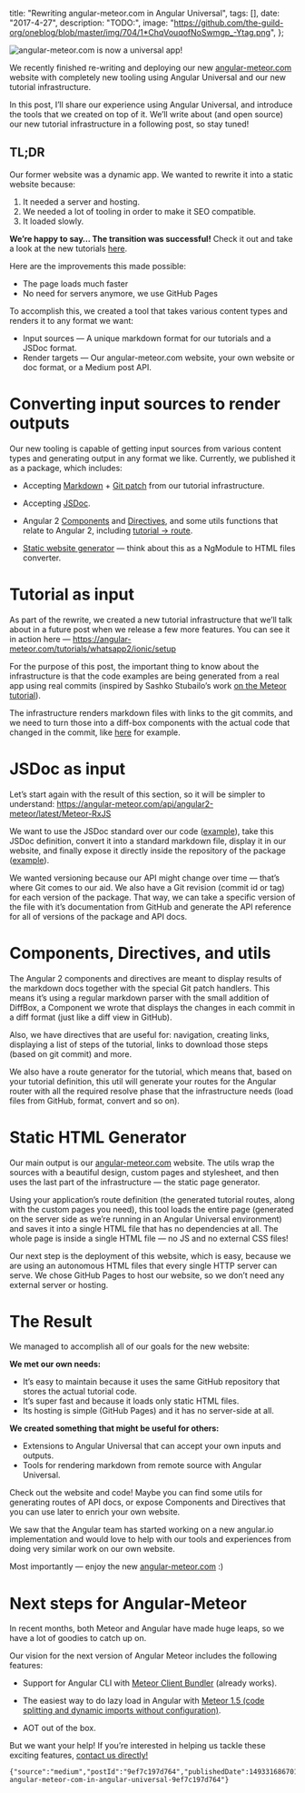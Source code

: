

  title: "Rewriting angular-meteor.com in Angular Universal",
  tags: [],
  date: "2017-4-27",
  description: "TODO:",
  image: "https://github.com/the-guild-org/oneblog/blob/master/img/704/1*ChqVouqofNoSwmgp_-Ytag.png",
};
      
  

![](https://github.com/the-guild-org/oneblog/blob/master/img/704/1*ChqVouqofNoSwmgp_-Ytag.png?raw=true "angular-meteor.com is now a universal app!")

We recently finished re-writing and deploying our new [angular-meteor.com](https://angular-meteor.com/) website with completely new tooling using Angular Universal and our new tutorial infrastructure.


In this post, I’ll share our experience using Angular Universal, and introduce the tools that we created on top of it. We’ll write about (and open source) our new tutorial infrastructure in a following post, so stay tuned!

## TL;DR

Our former website was a dynamic app. We wanted to rewrite it into a static website because:

1.  It needed a server and hosting.
1.  We needed a lot of tooling in order to make it SEO compatible.
1.  It loaded slowly.

**We’re happy to say… The transition was successful!** Check it out and take a look at the new tutorials [here](https://angular-meteor.com/).


Here are the improvements this made possible:

-   The page loads much faster
-   No need for servers anymore, we use GitHub Pages

To accomplish this, we created a tool that takes various content types and renders it to any format we want:

-   Input sources — A unique markdown format for our tutorials and a JSDoc format.
-   Render targets — Our angular-meteor.com website, your own website or doc format, or a Medium post API.

# Converting input sources to render outputs

Our new tooling is capable of getting input sources from various content types and generating output in any format we like. Currently, we published it as a package, which includes:

-   Accepting [Markdown](https://github.com/Urigo/tutorial-infrastructure/blob/master/src/steps-templates-loader.ts#L28-L42) + [Git patch](https://github.com/Urigo/tutorial-infrastructure/blob/master/src/tutorials-registry-cache.ts#L54-L85) from our tutorial infrastructure.

-   Accepting [JSDoc](https://github.com/Urigo/tutorial-infrastructure/blob/master/src/api-load-resolve.ts#L20-L78).

-   Angular 2 [Components](https://github.com/Urigo/tutorial-infrastructure/blob/master/src/diffbox.component.ts) and [Directives](https://github.com/Urigo/tutorial-infrastructure/blob/master/src/tutorial-navigation.component.ts), and some utils functions that relate to Angular 2, including [tutorial -> route](https://github.com/Urigo/tutorial-infrastructure/blob/master/src/tutorial-routes.ts).

-   [Static website generator](https://github.com/Urigo/tutorial-infrastructure/blob/master/src/generate-static.ts) — think about this as a NgModule to HTML files converter.


# Tutorial as input

As part of the rewrite, we created a new tutorial infrastructure that we’ll talk about in a future post when we release a few more features. You can see it in action here — <https://angular-meteor.com/tutorials/whatsapp2/ionic/setup>


For the purpose of this post, the important thing to know about the infrastructure is that the code examples are being generated from a real app using real commits (inspired by Sashko Stubailo’s work [on the Meteor tutorial](https://blog.meteor.com/building-maintainable-step-by-step-tutorials-with-git-cdb6d77ea966#.lg32xh4c9)).


The infrastructure renders markdown files with links to the git commits, and we need to turn those into a diff-box components with the actual code that changed in the commit, like [here](https://angular-meteor.com/tutorials/whatsapp2/ionic/meteor-server-side#collections) for example.


# JSDoc as input

Let’s start again with the result of this section, so it will be simpler to understand: <https://angular-meteor.com/api/angular2-meteor/latest/Meteor-RxJS>


We want to use the JSDoc standard over our code ([example](https://github.com/Urigo/meteor-rxjs/blob/master/src/MeteorObservable.ts#L13-L24)), take this JSDoc definition, convert it into a standard markdown file, display it in our website, and finally expose it directly inside the repository of the package ([example](https://github.com/Urigo/meteor-rxjs/blob/master/docs/ObservableCollection.md)).


We wanted versioning because our API might change over time — that’s where Git comes to our aid. We also have a Git revision (commit id or tag) for each version of the package. That way, we can take a specific version of the file with it’s documentation from GitHub and generate the API reference for all of versions of the package and API docs.

# Components, Directives, and utils

The Angular 2 components and directives are meant to display results of the markdown docs together with the special Git patch handlers. This means it’s using a regular markdown parser with the small addition of DiffBox, a Component we wrote that displays the changes in each commit in a diff format (just like a diff view in GitHub).

Also, we have directives that are useful for: navigation, creating links, displaying a list of steps of the tutorial, links to download those steps (based on git commit) and more.

We also have a route generator for the tutorial, which means that, based on your tutorial definition, this util will generate your routes for the Angular router with all the required resolve phase that the infrastructure needs (load files from GitHub, format, convert and so on).

# Static HTML Generator

Our main output is our [angular-meteor.com](https://angular-meteor.com/) website. The utils wrap the sources with a beautiful design, custom pages and stylesheet, and then uses the last part of the infrastructure — the static page generator.


Using your application’s route definition (the generated tutorial routes, along with the custom pages you need), this tool loads the entire page (generated on the server side as we’re running in an Angular Universal environment) and saves it into a single HTML file that has no dependencies at all. The whole page is inside a single HTML file — no JS and no external CSS files!

Our next step is the deployment of this website, which is easy, because we are using an autonomous HTML files that every single HTTP server can serve. We chose GitHub Pages to host our website, so we don’t need any external server or hosting.

# The Result

We managed to accomplish all of our goals for the new website:

**We met our own needs:**


-   It’s easy to maintain because it uses the same GitHub repository that stores the actual tutorial code.
-   It’s super fast and because it loads only static HTML files.
-   Its hosting is simple (GitHub Pages) and it has no server-side at all.

**We created something that might be useful for others:**


-   Extensions to Angular Universal that can accept your own inputs and outputs.
-   Tools for rendering markdown from remote source with Angular Universal.

Check out the website and code! Maybe you can find some utils for generating routes of API docs, or expose Components and Directives that you can use later to enrich your own website.

We saw that the Angular team has started working on a new angular.io implementation and would love to help with our tools and experiences from doing very similar work on our own website.

Most importantly — enjoy the new [angular-meteor.com](https://angular-meteor.com/) :)


# Next steps for Angular-Meteor

In recent months, both Meteor and Angular have made huge leaps, so we have a lot of goodies to catch up on.

Our vision for the next version of Angular Meteor includes the following features:

-   Support for Angular CLI with [Meteor Client Bundler](https://blog.meteor.com/leverage-the-power-of-meteor-with-any-client-side-framework-bfb909141008) (already works).

-   The easiest way to do lazy load in Angular with [Meteor 1.5 (code splitting and dynamic imports without configuration)](https://blog.meteor.com/dynamic-imports-in-meteor-1-5-c6130419c3cd).

-   AOT out of the box.

But we want your help! If you’re interested in helping us tackle these exciting features, [contact us directly!](https://github.com/urigo)


```backmatter
{"source":"medium","postId":"9ef7c197d764","publishedDate":1493316867019,"url":"https://blog.meteor.com/rewriting-angular-meteor-com-in-angular-universal-9ef7c197d764"}
```
